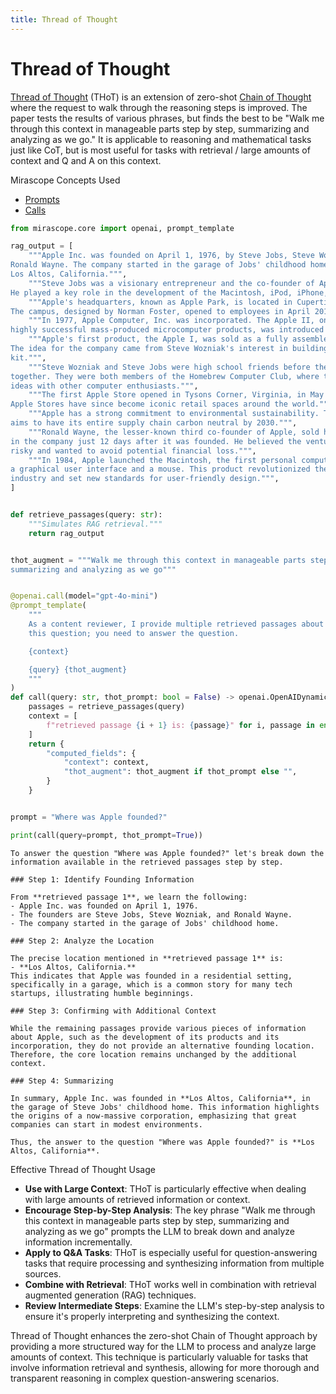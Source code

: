 ```yaml
---
title: Thread of Thought
---
```


# Thread of Thought

[Thread of Thought](https://arxiv.org/pdf/2311.08734) (THoT) is an extension of zero-shot [Chain of Thought](../chain_of_thought) where the request to walk through the reasoning steps is improved. The paper tests the results of various phrases, but finds the best to be "Walk me through this context in manageable parts step by step, summarizing and analyzing as we go." It is applicable to reasoning and mathematical tasks just like CoT, but is most useful for tasks with retrieval / large amounts of context and Q and A on this context.

<div class="admonition tip">
<p class="admonition-title">Mirascope Concepts Used</p>
<ul>
<li><a href="../../../../learn/prompts/">Prompts</a></li>
<li><a href="../../../../learn/calls/">Calls</a></li>
</ul>
</div>



```python
from mirascope.core import openai, prompt_template

rag_output = [
    """Apple Inc. was founded on April 1, 1976, by Steve Jobs, Steve Wozniak, and
Ronald Wayne. The company started in the garage of Jobs' childhood home in 
Los Altos, California.""",
    """Steve Jobs was a visionary entrepreneur and the co-founder of Apple Inc.
He played a key role in the development of the Macintosh, iPod, iPhone, and iPad.""",
    """Apple's headquarters, known as Apple Park, is located in Cupertino, California.
The campus, designed by Norman Foster, opened to employees in April 2017.""",
    """In 1977, Apple Computer, Inc. was incorporated. The Apple II, one of the first
highly successful mass-produced microcomputer products, was introduced that year.""",
    """Apple's first product, the Apple I, was sold as a fully assembled circuit board.
The idea for the company came from Steve Wozniak's interest in building a computer
kit.""",
    """Steve Wozniak and Steve Jobs were high school friends before they founded Apple
together. They were both members of the Homebrew Computer Club, where they exchanged
ideas with other computer enthusiasts.""",
    """The first Apple Store opened in Tysons Corner, Virginia, in May 2001.
Apple Stores have since become iconic retail spaces around the world.""",
    """Apple has a strong commitment to environmental sustainability. The company
aims to have its entire supply chain carbon neutral by 2030.""",
    """Ronald Wayne, the lesser-known third co-founder of Apple, sold his shares
in the company just 12 days after it was founded. He believed the venture was too
risky and wanted to avoid potential financial loss.""",
    """In 1984, Apple launched the Macintosh, the first personal computer to feature
a graphical user interface and a mouse. This product revolutionized the computer
industry and set new standards for user-friendly design.""",
]


def retrieve_passages(query: str):
    """Simulates RAG retrieval."""
    return rag_output


thot_augment = """Walk me through this context in manageable parts step by step,
summarizing and analyzing as we go"""


@openai.call(model="gpt-4o-mini")
@prompt_template(
    """
    As a content reviewer, I provide multiple retrieved passages about
    this question; you need to answer the question.

    {context}

    {query} {thot_augment}
    """
)
def call(query: str, thot_prompt: bool = False) -> openai.OpenAIDynamicConfig:
    passages = retrieve_passages(query)
    context = [
        f"retrieved passage {i + 1} is: {passage}" for i, passage in enumerate(passages)
    ]
    return {
        "computed_fields": {
            "context": context,
            "thot_augment": thot_augment if thot_prompt else "",
        }
    }


prompt = "Where was Apple founded?"

print(call(query=prompt, thot_prompt=True))
```

```
To answer the question "Where was Apple founded?" let's break down the information available in the retrieved passages step by step.

### Step 1: Identify Founding Information

From **retrieved passage 1**, we learn the following:
- Apple Inc. was founded on April 1, 1976.
- The founders are Steve Jobs, Steve Wozniak, and Ronald Wayne.
- The company started in the garage of Jobs' childhood home.

### Step 2: Analyze the Location

The precise location mentioned in **retrieved passage 1** is:
- **Los Altos, California.**
This indicates that Apple was founded in a residential setting, specifically in a garage, which is a common story for many tech startups, illustrating humble beginnings.

### Step 3: Confirming with Additional Context

While the remaining passages provide various pieces of information about Apple, such as the development of its products and its incorporation, they do not provide an alternative founding location. Therefore, the core location remains unchanged by the additional context.

### Step 4: Summarizing

In summary, Apple Inc. was founded in **Los Altos, California**, in the garage of Steve Jobs' childhood home. This information highlights the origins of a now-massive corporation, emphasizing that great companies can start in modest environments.

Thus, the answer to the question "Where was Apple founded?" is **Los Altos, California**.
```


<div class="admonition tip">
<p class="admonition-title">Effective Thread of Thought Usage</p>
<ul>
<li><strong>Use with Large Context</strong>: THoT is particularly effective when dealing with large amounts of retrieved information or context.</li>
<li><strong>Encourage Step-by-Step Analysis</strong>: The key phrase "Walk me through this context in manageable parts step by step, summarizing and analyzing as we go" prompts the LLM to break down and analyze information incrementally.</li>
<li><strong>Apply to Q&A Tasks</strong>: THoT is especially useful for question-answering tasks that require processing and synthesizing information from multiple sources.</li>
<li><strong>Combine with Retrieval</strong>: THoT works well in combination with retrieval augmented generation (RAG) techniques.</li>
<li><strong>Review Intermediate Steps</strong>: Examine the LLM's step-by-step analysis to ensure it's properly interpreting and synthesizing the context.</li>
</ul>
</div>

Thread of Thought enhances the zero-shot Chain of Thought approach by providing a more structured way for the LLM to process and analyze large amounts of context. This technique is particularly valuable for tasks that involve information retrieval and synthesis, allowing for more thorough and transparent reasoning in complex question-answering scenarios.

